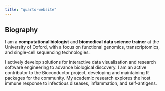 ```yaml
---
title: "quarto-website"
---
```


## Biography

I am a **computational biologist** and **biomedical data science trainer** at the University of Oxford, with a focus on functional genomics, transcriptomics, and single-cell sequencing technologies.

I actively develop solutions for interactive data visualisation and research software engineering to advance biological discovery. I am an active contributor to the Bioconductor project, developing and maintaining R packages for the community. My academic research explores the host immune response to infectious diseases, inflammation, and self-antigens.
